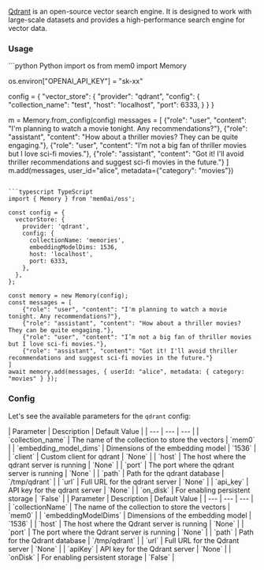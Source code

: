 [Qdrant](https://qdrant.tech/) is an open-source vector search engine. It is designed to work with large-scale datasets and provides a high-performance search engine for vector data.

### Usage

<CodeGroup>
```python Python
import os
from mem0 import Memory

os.environ["OPENAI_API_KEY"] = "sk-xx"

config = {
    "vector_store": {
        "provider": "qdrant",
        "config": {
            "collection_name": "test",
            "host": "localhost",
            "port": 6333,
        }
    }
}

m = Memory.from_config(config)
messages = [
    {"role": "user", "content": "I'm planning to watch a movie tonight. Any recommendations?"},
    {"role": "assistant", "content": "How about a thriller movies? They can be quite engaging."},
    {"role": "user", "content": "I’m not a big fan of thriller movies but I love sci-fi movies."},
    {"role": "assistant", "content": "Got it! I'll avoid thriller recommendations and suggest sci-fi movies in the future."}
]
m.add(messages, user_id="alice", metadata={"category": "movies"})
```

```typescript TypeScript
import { Memory } from 'mem0ai/oss';

const config = {
  vectorStore: {
    provider: 'qdrant',
    config: {
      collectionName: 'memories',
      embeddingModelDims: 1536,
      host: 'localhost',
      port: 6333,
    },
  },
};

const memory = new Memory(config);
const messages = [
    {"role": "user", "content": "I'm planning to watch a movie tonight. Any recommendations?"},
    {"role": "assistant", "content": "How about a thriller movies? They can be quite engaging."},
    {"role": "user", "content": "I’m not a big fan of thriller movies but I love sci-fi movies."},
    {"role": "assistant", "content": "Got it! I'll avoid thriller recommendations and suggest sci-fi movies in the future."}
]
await memory.add(messages, { userId: "alice", metadata: { category: "movies" } });
```
</CodeGroup>

### Config

Let's see the available parameters for the `qdrant` config:

<Tabs>
<Tab title="Python">
| Parameter | Description | Default Value |
| --- | --- | --- |
| `collection_name` | The name of the collection to store the vectors | `mem0` |
| `embedding_model_dims` | Dimensions of the embedding model | `1536` |
| `client` | Custom client for qdrant | `None` |
| `host` | The host where the qdrant server is running | `None` |
| `port` | The port where the qdrant server is running | `None` |
| `path` | Path for the qdrant database | `/tmp/qdrant` |
| `url` | Full URL for the qdrant server | `None` |
| `api_key` | API key for the qdrant server | `None` |
| `on_disk` | For enabling persistent storage | `False` |
</Tab>
<Tab title="TypeScript">
| Parameter | Description | Default Value |
| --- | --- | --- |
| `collectionName` | The name of the collection to store the vectors | `mem0` |
| `embeddingModelDims` | Dimensions of the embedding model | `1536` |
| `host` | The host where the Qdrant server is running | `None` |
| `port` | The port where the Qdrant server is running | `None` |
| `path` | Path for the Qdrant database | `/tmp/qdrant` |
| `url` | Full URL for the Qdrant server | `None` |
| `apiKey` | API key for the Qdrant server | `None` |
| `onDisk` | For enabling persistent storage | `False` |
</Tab>
</Tabs>
